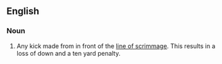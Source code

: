==English==

===Noun===
{{en-noun}}

# {{lb|en|American football}} Any kick made from in front of the [[line of scrimmage]]. This results in a loss of down and a ten yard penalty.